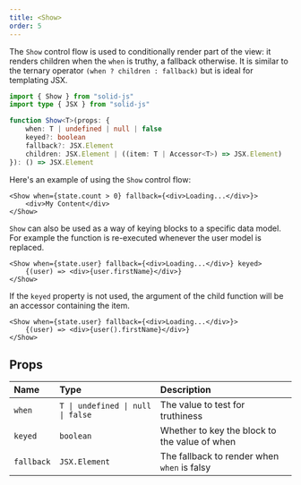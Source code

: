 ```yaml
---
title: <Show>
order: 5
---
```


The `Show` control flow is used to conditionally render part of the view: it renders children when the `when` is truthy, a fallback otherwise. It is similar to the ternary operator `(when ? children : fallback)` but is ideal for templating JSX.

```ts
import { Show } from "solid-js"
import type { JSX } from "solid-js"

function Show<T>(props: {
	when: T | undefined | null | false
	keyed?: boolean
	fallback?: JSX.Element
	children: JSX.Element | ((item: T | Accessor<T>) => JSX.Element)
}): () => JSX.Element
```

Here's an example of using the `Show` control flow:

```tsx
<Show when={state.count > 0} fallback={<div>Loading...</div>}>
	<div>My Content</div>
</Show>
```

`Show` can also be used as a way of keying blocks to a specific data model. For example the function is re-executed whenever the user model is replaced.

```tsx
<Show when={state.user} fallback={<div>Loading...</div>} keyed>
	{(user) => <div>{user.firstName}</div>}
</Show>
```

If the `keyed` property is not used, the argument of the child function will be an accessor containing the item.

```tsx
<Show when={state.user} fallback={<div>Loading...</div>}>
	{(user) => <div>{user().firstName}</div>}
</Show>
```

## Props

| Name       | Type                              | Description                                   |
| :--------- | :-------------------------------- | :-------------------------------------------- |
| `when`     | `T \| undefined \| null \| false` | The value to test for truthiness              |
| `keyed`    | `boolean`                         | Whether to key the block to the value of when |
| `fallback` | `JSX.Element`                     | The fallback to render when `when` is falsy     |
